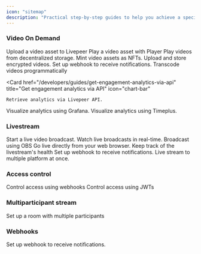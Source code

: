 ```yaml
---
icon: "sitemap"
description: "Practical step-by-step guides to help you achieve a specific goal. These guides are designed to help you get started with a specific task or feature."
---
```


### Video On Demand

<CardGroup cols={2}>
  <Card
    href="/developers/guides/upload-video-asset"
    title="Upload asset"
    icon="video"
  >
    Upload a video asset to Livepeer
  </Card>
  <Card
    href="/developers/guides/playback-a-vod"
    title="Play a video on-demand"
    icon="play"
  >
    Play a video asset with Player
  </Card>
  <Card
    href="/developers/guides/dstorage-playback"
    title="Play video from IPFS/Arweave"
    icon="play"
  >
    Play videos from decentralized storage.
  </Card>
  <Card
    href="/developers/guides/mint-video-nft"
    title="Mint video NFT"
    icon="file"
  >
    Mint video assets as NFTs.
  </Card>
  <Card
    href="/developers/guides/encrypted-vod"
    title="Upload encrypted files"
    icon="lock"
  >
    Upload and store encrypted videos.
  </Card>
  <Card
    href="/developers/guides/listen-to-vod-events"
    title="Listen for asset events"
    icon="bell"
  >
    Set up webhook to receive notifications.
  </Card>
  <Card
    href="/developers/guides/transcode-video-storj"
    title="Transcode API"
    icon="code"
  >
    Transcode videos programmatically
  </Card>

  <Card 
    href="/developers/guides/get-engagement-analytics-via-api"
    title="Get engagement analytics via API" 
    icon="chart-bar"
  >
    Retrieve analytics via Livepeer API.
  </Card>
  <Card 
    href="/developers/guides/get-engagement-analytics-via-grafana"
    title="Get engagement analytics via Grafana" 
    icon="chart-bar"
  >
    Visualize analytics using Grafana.
  </Card>
  <Card 
  href="/developers/guides/get-engagement-analytics-via-timeplus"
  title="Get analytics via Timeplus" icon="eye">
    Visualize analytics using Timeplus.
  </Card>
</CardGroup>

### Livestream

<CardGroup cols={2}>
  <Card
    href="/developers/guides/create-livestream"
    title="Create a livestream"
    icon="video"
  >
    Start a live video broadcast.
  </Card>
  <Card
    href="/developers/guides/playback-a-livestream"
    title="Play a livestream"
    icon="play"
  >
    Watch live broadcasts in real-time.
  </Card>
  <Card
    href="/developers/guides/stream-via-obs"
    title="Livestream via OBS"
    icon="desktop"
  >
    Broadcast using OBS
  </Card>
  <Card
    href="/developers/guides/livestream-from-browser"
    title="In-browser broadcasting"
    icon="globe"
  >
    Go live directly from your web browser.
  </Card>
  <Card
    href="/developers/guides/monitor-stream-health"
    title="Monitor stream health"
    icon="wave-pulse"
  >
    Keep track of the livestream's health
  </Card>
  <Card
    href="/developers/guides/listen-to-stream-events"
    title="Listen for stream events"
    icon="bell"
  >
    Set up webhook to receive notifications.
  </Card>
  <Card
    href="/developers/guides/multistream"
    title="Set up a multistream"
    icon="arrow-right-arrow-left"
  >
    Live stream to multiple platform at once.
  </Card>
</CardGroup>

### Access control

<CardGroup cols={2}>
  <Card
    href="/developers/guides/access-control-webhooks"
    title="Control access using webhooks"
    icon="lock"
  >
    Control access using webhooks
  </Card>
  <Card
    href="/developers/guides/access-control-jwt"
    title="Control access using JWTs"
    icon="lock"
  >
    Control access using JWTs
  </Card>
</CardGroup>

### Multiparticipant stream

<CardGroup cols={2}>
  <Card
    href="/developers/guides/multiparticipant-stream"
    title="Setup a multiparticipant livestream"
    icon="people-group"
  >
    Set up a room with multiple participants
  </Card>
</CardGroup>

### Webhooks

<CardGroup cols={2}>
  <Card
    href="/developers/guides/setup-and-listen-to-webhooks"
    title="Set up and listen for webhooks"
    icon="bell"
  >
    Set up webhook to receive notifications.
  </Card>
</CardGroup>
